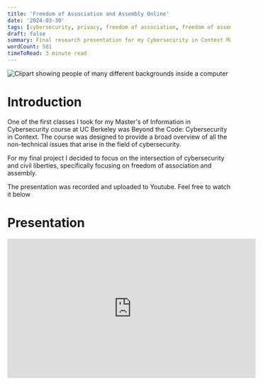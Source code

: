 ```yaml
---
title: 'Freedom of Association and Assembly Online'
date: '2024-03-30'
tags: [cybersecurity, privacy, freedom of association, freedom of assembly]
draft: false
summary: Final research presentation for my Cybersecurity in Context Master's course.
wordCount: 581
timeToRead: 3 minute read
---
```


<img
  className="inline"
  src="https://lh3.googleusercontent.com/pw/AP1GczOPKOoLNfVBvNyqKaLb3_rXO5bQ-qT6d_vHOyvWTjrn1pR-xJrC1c8pvQJwF_z_UYWV0Y8b-pZ6M37oO1GCFdPNPRnYZRNQ1EH36_nOMhhCVX6C0TM2=w2400"
  alt="Clipart showing people of many different backgrounds inside a computer"
/>

# Introduction

One of the first classes I took for my Master's of Information in Cybersecurity course at UC Berkeley was Beyond the Code: Cybersecurity in Context. The course was designed to provide a broad overview of all the non-technical issues that arise in the field of cybersecurity.

For my final project I decided to focus on the intersection of cybersecurity and civil liberties, specifically focusing on freedom of association and assembly. 

The presentation was recorded and uploaded to Youtube. Feel free to watch it below

# Presentation

<iframe width="560" height="315" src="https://www.youtube.com/embed/1I1HyrcdNY0?si=thrJvzn5l6Dw6DKf" title="YouTube video player" frameborder="0" allow="accelerometer; autoplay; clipboard-write; encrypted-media; gyroscope; picture-in-picture; web-share" referrerpolicy="strict-origin-when-cross-origin" allowfullscreen />